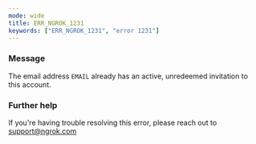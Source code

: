 ```yaml
---
mode: wide
title: ERR_NGROK_1231
keywords: ["ERR_NGROK_1231", "error 1231"]
---
```



### Message

The email address `EMAIL` already has an active, unredeemed invitation to this account.

<ErrorDetails />

### Further help

If you're having trouble resolving this error, please reach out to [support@ngrok.com](mailto:support@ngrok.com?subject=Help%20with%20ERR_NGROK_1231)

